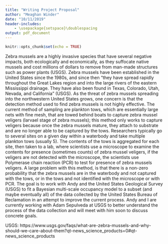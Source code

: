 ```yaml
---
title: "Writing Project Proposal"
author: "Meaghan Winder"
date: "10/11/2019"
header-includes:
    - \usepackage{setspace}\doublespacing
output: pdf_document
---
```


```r
knitr::opts_chunk$set(echo = TRUE)
```


Zebra mussels are a highly invasive species that have several negative impacts, both ecologically and economically, as they suffocate native mussels and cost millions of dollars to remove from man-made structures such as power plants (USGS). Zebra mussels have been established in the United States since the 1980s, and since then "they have spread rapidly throughout the Great Lakes region and into the large rivers of the eastern Mississippi drainage. They have also been found in Texas, Colorado, Utah, Nevada, and California" (USGS). As the threat of zebra mussels spreading into the northwestern United States grows, one concern is that the detection method used to find zebra mussels is not highly effective. The current method of sampling are plankton tows, which are essentially large nets with fine mesh, that are towed behind boats to capture zebra mussel veligers (larvael stage of zebra mussels); this method only works to capture veligers because once the zebra mussels mature, they attach to substrate and are no longer able to be captured by the tows. Researchers typically go to several sites on a given day within a waterbody and take multiple plankton tows (usually 5). The contents of the tows is aggregated for each site, then taken to a lab, where scientists use a microscope to examine the contents for presence (sometimes counts) of zebra mussel veligers, if the veligers are not detected with the microscope, the scientists use Polymerase chain reaction (PCR) to  test for presence of zebra mussels veligers. A large problem with this method, is that there is a non-zero probability that the zebra mussels are in the waterbody and not captured with the tows, or in the tows and not identified with the microscope or with PCR. The goal is to work with Andy and the United States Geological Survey (USGS) to fit a Bayesian multi-scale occupancy model to a subset (and maybe eventually all) of the data collected by the United States Bureau of Reclamation in an attempt to improve the current process. Andy and I are currently working with Adam Sepulveda at USGS to better understand the process of the data collection and will meet with him soon to discuss concrete goals.

USGS: https://www.usgs.gov/faqs/what-are-zebra-mussels-and-why-should-we-care-about-them?qt-news_science_products=0#qt-news_science_products
